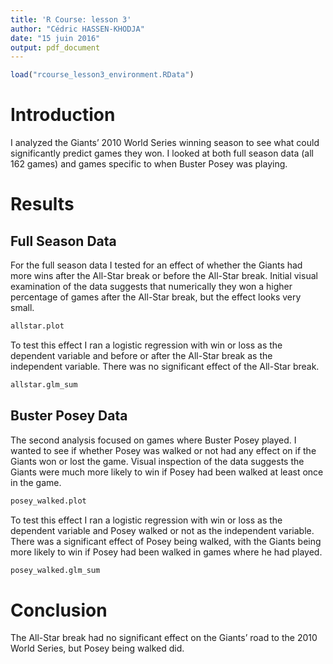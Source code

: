 ```yaml
---
title: 'R Course: lesson 3'
author: "Cédric HASSEN-KHODJA"
date: "15 juin 2016"
output: pdf_document
---
```


```r
load("rcourse_lesson3_environment.RData")
```

# Introduction

I analyzed the Giants' 2010 World Series winning season to see what could significantly predict games they won. I looked at both full season data (all 162 games) and games specific to when Buster Posey was playing.


# Results

## Full Season Data

For the full season data I tested for an effect of whether the Giants had more wins after the All-Star break or before the All-Star break. Initial visual examination of the data suggests that numerically they won a higher percentage of games after the All-Star break, but the effect looks very small.

```r
allstar.plot
```

To test this effect I ran a logistic regression with win or loss as the dependent variable and before or after the All-Star break as the independent variable. There was no significant effect of the All-Star break.

```r
allstar.glm_sum
```

## Buster Posey Data

The second analysis focused on games where Buster Posey played. I wanted to see if whether Posey was walked or not had any effect on if the Giants won or lost the game. Visual inspection of the data suggests the Giants were much more likely to win if Posey had been walked at least once in the game.

```r
posey_walked.plot
```

To test this effect I ran a logistic regression with win or loss as the dependent variable and Posey walked or not as the independent variable. There was a significant effect of Posey being walked, with the Giants being more likely to win if Posey had been walked in games where he had played.

```r
posey_walked.glm_sum
```


# Conclusion

The All-Star break had no significant effect on the Giants' road to the 2010 World Series, but Posey being walked did.